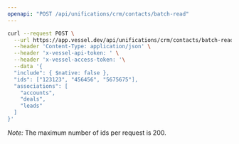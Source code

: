 ```yaml
---
openapi: "POST /api/unifications/crm/contacts/batch-read"
---
```


<RequestExample>

```bash Request
curl --request POST \
  --url https://app.vessel.dev/api/unifications/crm/contacts/batch-read \
  --header 'Content-Type: application/json' \
  --header 'x-vessel-api-token: ' \
  --header 'x-vessel-access-token: '\
  --data '{
  "include": { $native: false },
  "ids": ["123123", "456456", "5675675"],
  "associations": [
    "accounts",
    "deals",
    "leads"
  ]
}'
```

</RequestExample>

*Note:* The maximum number of ids per request is 200.
